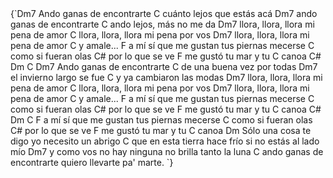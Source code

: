 <LyricsAndChords>
{`Dm7
   Ando ganas de encontrarte
C
   cuánto lejos que estás acá
Dm7
   ando ganas de encontrarte
C
   ando lejos, más no me da
Dm7
llora, llora, llora mi pena de amor
C
llora, llora, llora mi pena por vos
Dm7
llora, llora, llora mi pena de amor
     C
y amale...
F
a mí sí que me gustan tus piernas mecerse
               C
como si fueran olas
C#
por lo que se ve
F
me gustó tu mar y tu
C
canoa
C# Dm C
Dm7
   Ando ganas de encontrarte
C
   de una buena vez por todas
Dm7
   el invierno largo se fue
C
   y ya cambiaron las modas
Dm7
llora, llora, llora mi pena de amor
C
llora, llora, llora mi pena por vos
Dm7
llora, llora, llora mi pena de amor
     C
y amale...
F
a mí sí que me gustan tus piernas mecerse
               C
como si fueran olas
C#
por lo que se ve
F
me gustó tu mar y tu
C
canoa
C# Dm C
F
a mí sí que me gustan tus piernas mecerse
               C
como si fueran olas
C#
por lo que se ve
F
me gustó tu mar y tu
C
canoa
Dm
Sólo una cosa te digo
yo necesito un abrigo
C
que en esta tierra hace frío
si no estás al lado mío
Dm7
y como vos no hay ninguna
no brilla tanto la luna
C
ando ganas de encontrarte
quiero llevarte pa' marte.
`}
</LyricsAndChords>
